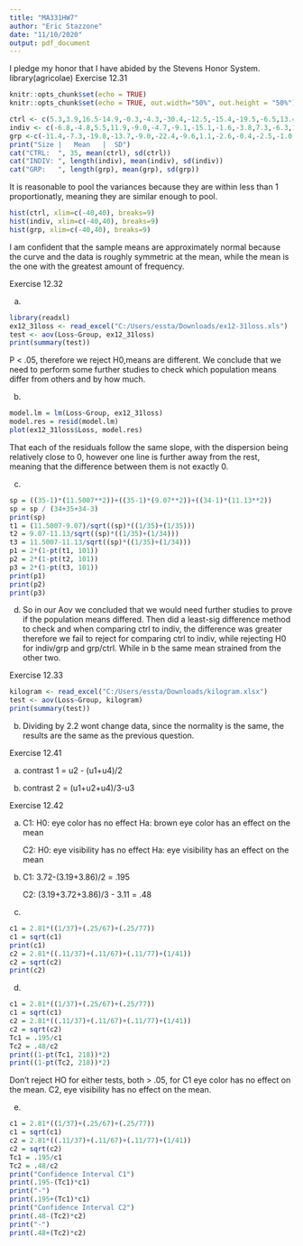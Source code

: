 ```yaml
---
title: "MA331HW7"
author: "Eric Stazzone"
date: "11/10/2020"
output: pdf_document
---
```

I pledge my honor that I have abided by the Stevens Honor System.
library(agricolae)
Exercise 12.31
```r
knitr::opts_chunk$set(echo = TRUE)
knitr::opts_chunk$set(echo = TRUE, out.width="50%", out.height = "50%")
```
```r
ctrl <- c(5.3,3.9,16.5-14.9,-0.3,-4.3,-30.4,-12.5,-15.4,-19.5,-6.5,13.4,-4.2,6.9,25.5,-0.3,-3.2,1.9,-6.6,-12.7,-1.2,-13.7,14.3,8.8,6.8,-7.1,-9.9,-5.6,15.5,4.8,6.1,-4.9,6.1,6.6,-4.5)
indiv <- c(-6.8,-4.8,5.5,11.9,-9.0,-4.7,-9.1,-15.1,-1.6,-3.8,7.3,-6.3,12.4,-0.9,-1.9,-18.3,6.9,-17.8,10.4,-23.5,8.0,-5.7,0.5,-2.1,-5.0,-8.4,0.2,12.0,-5.6,-1.6,-10.7,-4.0,-11.0,-12.1,-15.1)
grp <-c(-11.4,-7.3,-19.8,-13.7,-9.0,-22.4,-9.6,1.1,-2.6,-0.4,-2.5,-1.0,-2.2,-32.1,-30.5,-4.1,-18.1,-5.5,-14.1,-18.2,-11.0,-19.0,3.1,-12.0,-24.4,-11.3,11.3,-5.2,-12.9,-18.6,19.4,-19.2,-23.9,-19.6)
print("Size |   Mean   |  SD")
cat("CTRL:  ", 35, mean(ctrl), sd(ctrl))
cat("INDIV: ", length(indiv), mean(indiv), sd(indiv))
cat("GRP:   ", length(grp), mean(grp), sd(grp))
```

It is reasonable to pool the variances because they are within less than 1 proportionatly, meaning they are similar enough to pool. 
```r
hist(ctrl, xlim=c(-40,40), breaks=9)
hist(indiv, xlim=c(-40,40), breaks=9)
hist(grp, xlim=c(-40,40), breaks=9)
```

I am confident that the sample means are approximately normal because the curve and the data is roughly symmetric at the mean, while the mean is the one with the greatest amount of frequency. 

Exercise 12.32

a. 
```r
library(readxl)
ex12_31loss <- read_excel("C:/Users/essta/Downloads/ex12-31loss.xls")
test <- aov(Loss~Group, ex12_31loss)
print(summary(test))
```

P < .05, therefore we reject H0,means are different. We conclude that we need to perform some further studies to check which population means differ from others and by how much. 

b.
```r
model.lm = lm(Loss~Group, ex12_31loss)
model.res = resid(model.lm)
plot(ex12_31loss$Loss, model.res)
```

That each of the residuals follow the same slope, with the dispersion being relatively close to 0, however one line is further away from the rest, meaning that the difference between them is not exactly 0.

c.
```r
sp = ((35-1)*(11.5007**2))+((35-1)*(9.07**2))+((34-1)*(11.13**2))
sp = sp / (34+35+34-3)
print(sp)
t1 = (11.5007-9.07)/sqrt((sp)*((1/35)+(1/35)))
t2 = 9.07-11.13/sqrt((sp)*((1/35)+(1/34)))
t3 = 11.5007-11.13/sqrt((sp)*((1/35)+(1/34)))
p1 = 2*(1-pt(t1, 101))
p2 = 2*(1-pt(t2, 101))
p3 = 2*(1-pt(t3, 101))
print(p1)
print(p2)
print(p3)
```
d.
So in our Aov we concluded that we would need further studies to prove if the population means differed. Then did a least-sig difference method to check and when comparing ctrl to indiv, the difference was greater therefore we fail to reject for comparing ctrl to indiv, while rejecting H0 for indiv/grp and grp/ctrl. While in b the same mean strained from the other two.


Exercise 12.33
```r
kilogram <- read_excel("C:/Users/essta/Downloads/kilogram.xlsx")
test <- aov(Loss~Group, kilogram)
print(summary(test))
```
b. Dividing by 2.2 wont change data, since the normality is the same, the results are the same as the previous question. 

Exercise 12.41

a. contrast 1 = u2 - (u1+u4)/2

b. contrast 2 = (u1+u2+u4)/3-u3

Exercise 12.42

a. C1: H0: eye color has no effect
       Ha: brown eye color has an effect on the mean
    
   C2: H0: eye visibility has no effect
       Ha: eye visibility has an effect on the mean
       
b. C1: 3.72-(3.19+3.86)/2 = .195

   C2: (3.19+3.72+3.86)/3 - 3.11 = .48

c. 
```r
c1 = 2.81*((1/37)+(.25/67)+(.25/77))
c1 = sqrt(c1)
print(c1)
c2 = 2.81*((.11/37)+(.11/67)+(.11/77)+(1/41))
c2 = sqrt(c2)
print(c2)
```
   
d. 
```r
c1 = 2.81*((1/37)+(.25/67)+(.25/77))
c1 = sqrt(c1)
c2 = 2.81*((.11/37)+(.11/67)+(.11/77)+(1/41))
c2 = sqrt(c2)
Tc1 = .195/c1
Tc2 = .48/c2
print((1-pt(Tc1, 218))*2)
print((1-pt(Tc2, 218))*2)
```
Don't reject HO for either tests, both > .05, for C1 eye color has no effect on the mean. C2, eye visibility has no effect on the mean. 

e.
```r
c1 = 2.81*((1/37)+(.25/67)+(.25/77))
c1 = sqrt(c1)
c2 = 2.81*((.11/37)+(.11/67)+(.11/77)+(1/41))
c2 = sqrt(c2)
Tc1 = .195/c1
Tc2 = .48/c2
print("Confidence Interval C1")
print(.195-(Tc1)*c1)
print("-")
print(.195+(Tc1)*c1)
print("Confidence Interval C2")
print(.48-(Tc2)*c2)
print("-")
print(.48+(Tc2)*c2)
```

   

